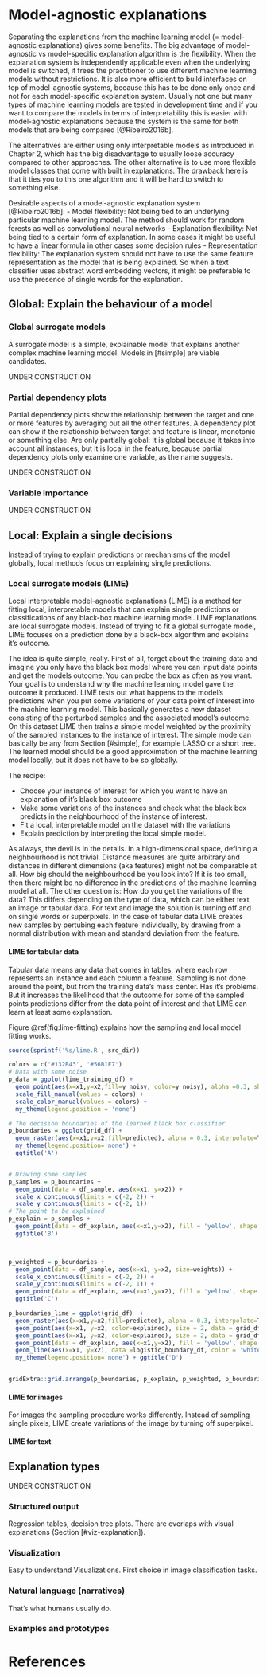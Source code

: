# Model-agnostic explanations
Separating the explanations from the machine learning model (= model-agnostic explanations) gives some benefits.
The big advantage of model-agnostic vs model-specific explanation algorithm is the flexibility. When the explanation system is independently applicable even when the underlying model is switched, it frees the practitioner to use different machine learning models without restrictions. It is also more efficient to build interfaces on top of model-agnostic systems, because  this has to be done only once and not for each model-specific explanation system. Usually not one but many types of machine learning models are tested in development time and if you want to compare the models in terms of interpretability this is easier with model-agnostic explanations because the system is the same for both models that are being compared [@Ribeiro2016b].


The alternatives are either using only interpretable models as introduced in Chapter 2, which has the big disadvantage to usually loose accuracy compared to other approaches. The other alternative is to use more flexible model classes that come with built in explanations. The drawback here is that it ties you to this one algorithm and it will be hard to switch to something else.

Desirable aspects of a model-agnostic explanation system [@Ribeiro2016b]:
- Model flexibility: Not being tied to an underlying particular machine learning model. The method should work for random forests as well as convolutional neural networks
- Explanation flexibility: Not being tied to a certain form of explanation. In some cases it might be useful to have a linear formula in other cases some decision rules
- Representation flexibility: The explanation system should not have to use the same feature representation as the model that is being explained. So when a text classifier uses abstract word embedding vectors, it might be preferable to use the presence of single words for the explanation.

## Global: Explain the behaviour of a model


### Global surrogate models
A surrogate model is a simple, explainable model that explains another complex machine learning model. Models in [#simple] are viable candidates.

UNDER CONSTRUCTION

### Partial dependency plots
Partial dependency plots show the relationship between the target and one or more features by averaging out all the other features. A dependency plot can show if the relationship between target and feature is linear, monotonic or something else.
Are only partially global: It is global because it takes into account all instances, but it is local in the feature, because partial dependency plots only examine one variable, as the name suggests.

UNDER CONSTRUCTION

### Variable importance

UNDER CONSTRUCTION


## Local: Explain a single decisions
Instead of trying to explain predictions or mechanisms of the model globally, local methods focus on explaining single predictions.

### Local surrogate models (LIME)
Local interpretable model-agnostic explanations (LIME) is a method for fitting local, interpretable models that can explain single predictions or classifications of any black-box machine learning model. LIME explanations are local surrogate models. Instead of trying to fit a global surrogate model, LIME focuses on a prediction done by a black-box algorithm and explains it's outcome.


The idea is quite simple, really. First of all, forget about the training data and imagine you only have the black box model where you can input  data points and get the models outcome. You can probe the box as often as you want. Your goal is to understand why the machine learning model gave the outcome it produced. LIME tests out what happens to the model's predictions when you put some variations of your data point of interest into the machine learning model. This basically generates a new dataset consisting of the perturbed samples and the associated model's outcome. On this dataset LIME then trains a simple model weighted by the proximity of the sampled instances to the instance of interest. The simple mode  can basically be any from Section [#simple], for example LASSO or a short tree. The learned model should  be a good approximation of the machine learning model locally, but it does not have to be so globally. 

The recipe:

- Choose your instance of interest for which you want to have an explanation of it's black box outcome
- Make some variations of the instances and check what the black box predicts in the neighbourhood of the instance of interest. 
- Fit a local, interpretable model on the dataset with the variations
- Explain prediction by interpreting the local simple model. 

As always, the devil is in the details. In a high-dimensional space, defining a neighbourhood is not trivial. Distance measures are quite arbitrary and distances in different dimensions (aka features) might not be comparable at all. How big should the neighbourhood be you look into? If it is too small, then there might be no difference in the predictions of the machine learning model at all. 
The other question is: How do you get the variations of the data? This differs depending on the type of data, which can be either text, an image or tabular data. For text and image the solution is turning off and on single words or superpixels. In the case of tabular data LIME creates new samples by pertubing each feature individually, by drawing from a normal distribution with mean and standard deviation from the feature. 


#### LIME for tabular data
Tabular data means any data that comes in tables, where each row represents an instance and each column a feature.
Sampling is not done around the point, but from the training data's mass center. Has it's problems. But it increases the likelihood that the outcome for some of the sampled points predictions differ from the data point of interest and that LIME can learn at least some explanation. 

Figure \@ref(fig:lime-fitting) explains how the sampling and local model fitting works. 


```r
source(sprintf('%s/lime.R', src_dir))

colors = c('#132B43', '#56B1F7')
# Data with some noise
p_data = ggplot(lime_training_df) + 
  geom_point(aes(x=x1,y=x2,fill=y_noisy, color=y_noisy), alpha =0.3, shape=21) + 
  scale_fill_manual(values = colors) + 
  scale_color_manual(values = colors) + 
  my_theme(legend.position = 'none') 

# The decision boundaries of the learned black box classifier
p_boundaries = ggplot(grid_df) + 
  geom_raster(aes(x=x1,y=x2,fill=predicted), alpha = 0.3, interpolate=TRUE) + 
  my_theme(legend.position='none') + 
  ggtitle('A')


# Drawing some samples
p_samples = p_boundaries + 
  geom_point(data = df_sample, aes(x=x1, y=x2)) + 
  scale_x_continuous(limits = c(-2, 2)) + 
  scale_y_continuous(limits = c(-2, 1))
# The point to be explained
p_explain = p_samples +
  geom_point(data = df_explain, aes(x=x1,y=x2), fill = 'yellow', shape = 21, size=4) + 
  ggtitle('B')



p_weighted = p_boundaries + 
  geom_point(data = df_sample, aes(x=x1, y=x2, size=weights)) + 
  scale_x_continuous(limits = c(-2, 2)) + 
  scale_y_continuous(limits = c(-2, 1)) +
  geom_point(data = df_explain, aes(x=x1,y=x2), fill = 'yellow', shape = 21, size=4) + 
  ggtitle('C')

p_boundaries_lime = ggplot(grid_df)  + 
  geom_raster(aes(x=x1,y=x2,fill=predicted), alpha = 0.3, interpolate=TRUE) + 
  geom_point(aes(x=x1, y=x2, color=explained), size = 2, data = grid_df_small[grid_df_small$explained_class==1,], shape=3) + 
  geom_point(aes(x=x1, y=x2, color=explained), size = 2, data = grid_df_small[grid_df_small$explained_class==0,], shape=95) + 
  geom_point(data = df_explain, aes(x=x1,y=x2), fill = 'yellow', shape = 21, size=4) +
  geom_line(aes(x=x1, y=x2), data =logistic_boundary_df, color = 'white') + 
  my_theme(legend.position='none') + ggtitle('D')


gridExtra::grid.arrange(p_boundaries, p_explain, p_weighted, p_boundaries_lime, ncol=2)

```





#### LIME for images
For images the sampling procedure works differently. Instead of sampling single pixels, LIME create variations of the image by turning off superpixel. 

#### LIME for text



## Explanation types

UNDER CONSTRUCTION

### Structured output
Regression tables, decision tree plots.
There are overlaps with visual explanations (Section [#viz-explanation]).

### Visualization {#viz-explanation}
Easy to understand Visualizations. First choice in image classification tasks.

### Natural language (narratives)
That's what humans usually do.

### Examples and prototypes

# References
